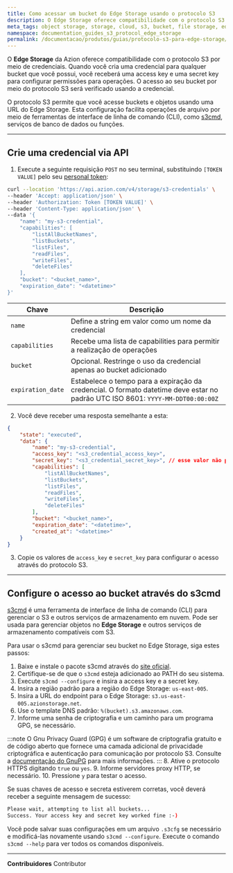 ```yaml
---
title: Como acessar um bucket do Edge Storage usando o protocolo S3
description: O Edge Storage oferece compatibilidade com o protocolo S3 por meio de credenciais. Gere uma access key e uma secret key para qualquer bucket que você possua para permitir operações específicas para cada acesso verificado com a credencial.
meta_tags: object storage, storage, cloud, s3, bucket, file storage, edge storage, s3 protocol
namespace: documentation_guides_s3_protocol_edge_storage
permalink: /documentacao/produtos/guias/protocolo-s3-para-edge-storage/
---
```


O **Edge Storage** da Azion oferece compatibilidade com o protocolo S3 por meio de credenciais. Quando você cria uma credencial para qualquer bucket que você possui, você receberá uma access key e uma secret key para configurar permissões para operações. O acesso ao seu bucket por meio do protocolo S3 será verificado usando a credencial.

O protocolo S3 permite que você acesse buckets e objetos usando uma URL do Edge Storage. Esta configuração facilita operações de arquivo por meio de ferramentas de interface de linha de comando (CLI), como [s3cmd](https://s3cmd.org), serviços de banco de dados ou funções.

---

## Crie uma credencial via API

1. Execute a seguinte requisição `POST` no seu terminal, substituindo `[TOKEN VALUE]` pelo seu [personal token](/pt-br/documentacao/produtos/guias/personal-tokens/):

```bash
curl --location 'https://api.azion.com/v4/storage/s3-credentials' \
--header 'Accept: application/json' \
--header 'Authorization: Token [TOKEN VALUE]' \
--header 'Content-Type: application/json' \
--data '{
    "name": "my-s3-credential",
    "capabilities": [
        "listAllBucketNames",
        "listBuckets",
        "listFiles",
        "readFiles",
        "writeFiles",
        "deleteFiles"
    ],
    "bucket": "<bucket_name>",
    "expiration_date": "<datetime>"
}'
```

  | Chave | Descrição |
  | --- | --- |
  | `name` | Define a string em valor como um nome da credencial |
  | `capabilities` | Recebe uma lista de capabilities para permitir a realização de operações |
  | `bucket` | Opcional. Restringe o uso da credencial apenas ao bucket adicionado |
  | `expiration_date` | Estabelece o tempo para a expiração da credencial. O formato datetime deve estar no padrão UTC ISO 8601: `YYYY-MM-DDT00:00:00Z` |

2. Você deve receber uma resposta semelhante a esta:

```json
{
    "state": "executed",
    "data": {
        "name": "my-s3-credential",
        "access_key": "<s3_credential_access_key>",
        "secret_key": "<s3_credential_secret_key>", // esse valor não poderá mais ser acessado em requisições futuras
        "capabilities": [
            "listAllBucketNames",
            "listBuckets",
            "listFiles",
            "readFiles",
            "writeFiles",
            "deleteFiles"
        ],
        "bucket": "<bucket_name>",
        "expiration_date": "<datetime>",
        "created_at": "<datetime>"
    }
}
```

3. Copie os valores de `access_key` e `secret_key` para configurar o acesso através do protocolo S3.

---

## Configure o acesso ao bucket através do s3cmd

[s3cmd](https://s3cmd.org) é uma ferramenta de interface de linha de comando (CLI) para gerenciar o S3 e outros serviços de armazenamento em nuvem. Pode ser usada para gerenciar objetos no **Edge Storage** e outros serviços de armazenamento compatíveis com S3.

Para usar o s3cmd para gerenciar seu bucket no Edge Storage, siga estes passos:

1. Baixe e instale o pacote s3cmd através do [site oficial](https://s3cmd.org/download).
2. Certifique-se de que o `s3cmd` esteja adicionado ao PATH do seu sistema.
3. Execute `s3cmd --configure` e insira a access key e a secret key.
4. Insira a região padrão para a região do Edge Storage: `us-east-005`.
5. Insira a URL do endpoint para o Edge Storage: `s3.us-east-005.azionstorage.net`.
6. Use o template DNS padrão: `%(bucket).s3.amazonaws.com`.
7. Informe uma senha de criptografia e um caminho para um programa GPG, se necessário.

:::note
O Gnu Privacy Guard (GPG) é um software de criptografia gratuito e de código aberto que fornece uma camada adicional de privacidade criptográfica e autenticação para comunicação por protocolo S3. Consulte a [documentação do GnuPG](https://www.gnupg.org/index.html) para mais informações.
:::
8. Ative o protocolo HTTPS digitando `true` ou `yes`.
9. Informe servidores proxy HTTP, se necessário.
10. Pressione `y` para testar o acesso.

Se suas chaves de acesso e secreta estiverem corretas, você deverá receber a seguinte mensagem de sucesso:

```bash
Please wait, attempting to list all buckets...
Success. Your access key and secret key worked fine :-)
```

Você pode salvar suas configurações em um arquivo `.s3cfg` se necessário e modificá-las novamente usando `s3cmd --configure`. Execute o comando `s3cmd --help` para ver todos os comandos disponíveis.

---


**Contribuidores** <ContributorList>Contributor</ContributorList>
